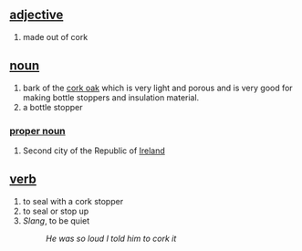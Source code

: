 == [[adjective]] ==
# made out of cork

== [[noun]] ==
# bark of the [[cork oak]] which is very light  and porous and is very good for making bottle stoppers and insulation material.
# a bottle stopper

===[[proper noun]]===
#Second city of the Republic of [[Ireland]]

== [[verb]] ==
# to seal with a cork stopper
# to seal or stop up
# ''Slang'', to be quiet
#:''He was so loud I  told him to cork it''